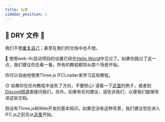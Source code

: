 ```yaml
---
title: 设置
sidebar_position: 2
---
```



## 🌵 DRY 文件 🌵

我们不想<a href="https://en.wikipedia.org/wiki/Don%27t_repeat_yourself">重复自己</a>；甚至在我们的文档中也不想。

  👀
使用web-ifc启动项目的设置已经在<a target="_self" href="https://ifcjs.github.io/info/docs/Hello%20world">Hello World</a>中见过了。如果你跳过了这一点，我们建议你去看一看。所有的教程都将从那个场景开始。

<IfcAlert>
你可以自由地使用Three.js IFCLoader来学习这些教程。
</IfcAlert>

😊
如果你在任何教程中迷失了方向，不要担心! 请看一下[这里](https://github.com/IFCjs/hello-world)的例子，或者到[Discord频道](https://discord.gg/g7Uzn2KSwB)直接问我们。另外，如果有任何建议，请告诉我们，以便我们能够改进这些文档。

<IfcCard icon="🚦" title="在前进之前">
假设有Three.js和Web开发的基本知识。如果您没有这种背景，我们建议您在进入IFC.js之前先从<a href="https://threejsfundamentals.org/">这里</a>开始。
</IfcCard>